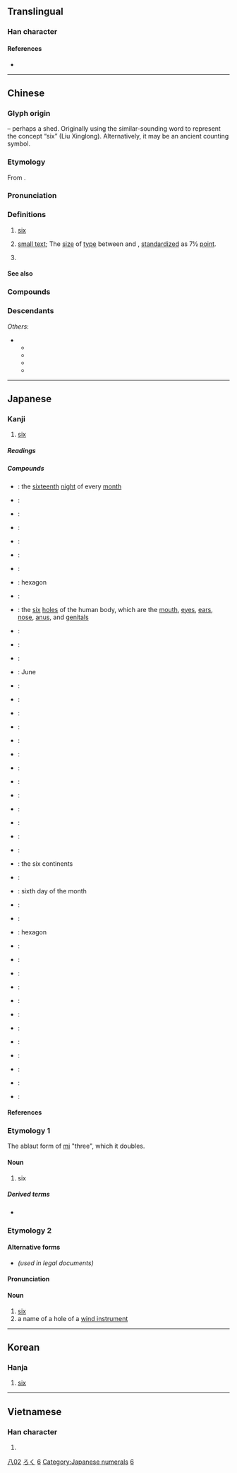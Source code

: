 {{also|大|穴|冘}}
{{character info/new}}

{{commonscat}}
==Translingual==
{{stroke order|type=animate}}

===Han character===
{{Han char|rn=12|rad=八|as=02|sn=4|four=00800|canj=YC|ids=⿱亠八}}

====References====
* {{Han ref|kx=0127.010|dkj=|dj=|hdz=10241.090|uh=516D|ud=20845|bh=|bd=}}

----

==Chinese==
{{zh-forms|alt=陸-financial,𠫪}}

===Glyph origin===
{{Han etym}}
{{liushu|p}} – perhaps a shed. Originally using the similar-sounding word {{och-l|廬|shed, cabin}} to represent the concept “six” (Liu Xinglong). Alternatively, it may be an ancient counting symbol.

===Etymology===
From {{inh|zh|sit-pro|*d-(k-)ruk}}.

===Pronunciation===
{{zh-pron
|m=liù,lù
|m_note=liù - usual pronunciation; lù - ancient pronunciation preserved in some proper nouns ({{zh-l|*六安}} and the ancient state in the vicinity, as well as the surname)
|m-s=nu2/niu2
|ma=y
|dg=лю1
|c=luk6
|c-t=
|g=
|h=pfs=liuk
|j=
|md=lĕ̤k
|mn=la̍k/lio̍k
|mn_note=la̍k - vernacular; lio̍k - literary
|mn-t=lag8
|w=5loq
|x=
|mc=y
|oc=y
|cat=num,n,pn
}}

===Definitions===
{{zh-hanzi}}

# [[six]]
# {{lb|zh|printing}} [[small text]]; The [[size]] of [[type]] between {{zh-l|小五|[[little]] [[5]]}} and {{zh-l|小六|[[little]] [[6]]}}, [[standardize]]d as 7½ [[point]].
# {{surname|lang=zh}}

====See also====
{{Chinese-numbers}}

===Compounds===
{{zh-der|七情六慾|七情六欲|丈六金身|三六|三六九等|三十六行|三十六計|三十六體|三姑六婆|三媒六聘|三媒六證|三宮六院|三對六面|三推六問|三敲六問|三班六房|三真六草|三茶六飯|三街六巷|三街六市|三親六眷|三頭六臂|九吊六的|二六板|二十六史|二吊六|五均六管|五臟六腑|五角六張|五雀六燕|五顏六色|五黃六月|保祿六世|六一居士|六一詩話|六丁|六么|六仙桌|六位|六兒|六六大順|六典|六出|六出奇計|六出花|六分儀|六區|六十四卦|六十甲子|六十種曲|六十調|六博|六卿|六合|六合彩|六合拳譜|六君子|六呂|六味|六問三推|六四慘案|六國|六國論|六堂|六塵|六大六|六大洲|六如|六安縣|六安茶|六官|六宮|六家|六家七宗|六尺之孤|六帖|六師|六度|六弦琴|六彩|六律|六情|六房吏典|六房書吏|六扇門|六才子書|六指|六料|六書|六月|六月連陰|六月雪|六月飛霜|六朝|六朝寫經|六朝脂粉|六朝金粉|六柄|六根|六根清淨|六案孔目|六極|六樂|六欲|六氣|六法|六法全書|六波羅蜜|六淫|六爻|六瑞|六甲|六畜|六畜不安|六相圓融|六祖|六祖壇經|六神|六神不安|六神無主|六禮|六科|六籍|六經|六經皆史|六緯|六義|六翮|六脈|六脈調和|六腑|六花|六莖|六藝|六虛|六號分機|六街|六街三市|六衝|六親|六親不認|六親無靠|六觀|六角形|六言詩|六詔|六說白道|六識|六賊|六趣|六軍|六輕|六通四辟|六道|六道輪迴|六部|六院|六陳|六陳鋪|六陽會首|六陽首級|六陽魁首|六面體|六韜|六韜三略|六馬仰秣|六驥|六體|六龍|六龜|六龜茶|匹力撲六|十六國|十六羅漢|吆五喝六|呼么喝六|呼紅叫六|喓五喝六|喝六呼么|四不拗六|四六|四六版紙|四六面體|四六體|四司六局|四清六活|小六壬|挑么挑六|斗六市|昭陵六駿|浮生六記|湊四合六|滕六|白孔六帖|白說六道|百六|竹溪六逸|第六感|花六出|詩六義|路易十六|身懷六甲|鈷六十|馬伯六|馬八六|馬泊六|馬百六|駢四儷六|麻六甲|黃六|六壩|六安}}

===Descendants===
{{CJKV||ろく|육|k2=륙|lục}}
''Others'':
* {{desc|tai-pro|*krokᴰ||six}}
** {{desc|lo|ຫົກ}}
** {{desc|khb|ᦷᦠᧅ}}
** {{desc|tdd|ᥞᥨᥐᥱ}}
** {{desc|th|หก}}

{{zh-cat|Beginning}}

----

==Japanese==
{{cardinalbox|ja|5|6|7|五|七}}

===Kanji===
{{ja-kanji|grade=1|rs=八02}}

# [[six]]

=====Readings=====
{{ja-readings
|goon=ろく
|kanon=りく
|toon=りゅう<りう
|kun=む-, むい-, <!--むう-, -->む-つ, むっ-つ
|nanori=く, ろつ
}}

{{attention|lang=ja|confirm "むう", long vowel (長音) form, evidenced in Sanseidō Daijirin}}

=====Compounds=====
{{der-top|Compounds}}
* {{ja-r|十六夜|いざよい}}: the [[sixteenth]] [[night]] of every [[month]]
* {{ja-r|九%六|くん%ろく}}:
* {{ja-r|四%分%六|し%ぶ%ろく}}:
* {{ja-r|甚%六|じん%ろく}}:
* {{ja-r|双%六|すご%ろく}}:
* {{ja-r|宿%六|やど%ろく}}:
* {{ja-r|六%花|りっ%か}}:
* {{ja-r|六%角|ろっ%かく}}: hexagon
* {{ja-r|六%感|ろっ%かん}}:
* {{ja-r|六%穴|ろっ%けつ}}: the [[six]] [[hole]]s of the human body, which are the [[mouth]], [[eye]]s, [[ear]]s, [[nose]], [[anus]], and [[genital]]s
* {{ja-r|表%六%玉|ひょう%ろく%だま}}:
* {{ja-r|一%六%銀%行|いち%ろく%ぎん%こう}}:
* {{ja-r|三%十%六%計|さん%じゅう%ろっ%けい}}:
* {{ja-r|六%月|ろく%がつ}}: June
* {{ja-r|六%号%記%事|ろく%ごう%き%じ}}:
* {{ja-r|六%合|りく%ごう}}:
* {{ja-r|六%根%清%浄|ろっ%こん%しょう%じょう}}:
* {{ja-r|六%三%制|ろく%さん%せい}}:
* {{ja-r|四%六%時%中|し%ろく%じ%ちゅう}}:
* {{ja-r|二%六%時%中|に%ろく%じ%ちゅう}}:
* {{ja-r|六%識|ろく%しき}}:
* {{ja-r|六%尺|ろく%しゃく}}:
* {{ja-r|六%書|りく%しょ}}:
* {{ja-r|一%六%勝%負|いち%ろく%しょう%ぶ}}:
{{der-mid}}
* {{ja-r|六%情|ろく%じょう}}:
* {{ja-r|六%親|ろく%しん}}:
* {{ja-r|南%斗%六%星|なん%と%ろく%せい}}:
* {{ja-r|六%大%州|ろく%だい%しゅう}}: the six continents
* {{ja-r|六%道|ろく%どう}}:
* {{ja-r|六%日|むい%か}}: sixth day of the month
* {{ja-r|六%波%羅%蜜|ろく%は%ら%みつ}}:
* {{ja-r|六%部|ろく%ぶ}}:
* {{ja-r|六%辺%形|ろく%へん%げい}}: hexagon
* {{ja-r|六%分|ろっ%ぷん}}:
* {{ja-r|六%方|ろっ%ぽう}}:
* {{ja-r|六%法%全%書|ろっ%ぽう%ぜん%しょ}}:
* {{ja-r|六%本|ろっ%ぽん}}:
* {{ja-r|六%面%体|ろく%めん%たい}}:
* {{ja-r|六%曜|ろく%よう}}:
* {{ja-r|六%連%星|ろく%ねん%せい}}:
* {{ja-r|六%連%発|ろく%ねん%ぱつ}}:
* {{ja-r|六%腑|ろっ%ぷ}}:
* {{ja-r|三%面%六%臂|さん%めん%ろっ%ぴ}}:
* {{ja-r|八%面%六%臂|はち%めん%ろっ%ぴ}}:
* {{ja-r|六%韜%三%略|りく%とう%さん%りゃく}}:
{{der-bottom}}

====References====
{{ja-kref
|jis=4F3B
|kuten=4727
|shift=985A
|euc=CFBB
|freq=96
|nelson=283
|newnelson=371
|halpern=1965
|kld=1244
|heisig=6
|tuttle=2j2.2
}}

===Etymology 1===
The ablaut form of [[三|mi]] "three", which it doubles.

====Noun====
{{ja-noun|む}}

# six

=====Derived terms=====
* {{ja-r|六つ|むっつ}}

===Etymology 2===

====Alternative forms====
* {{l|ja|陸}} ''(used in legal documents)''

====Pronunciation====
{{ja-pron|ろく|accent=2|yomi=on}}

====Noun====
{{ja-noun|ろく}}

# [[six]]
# a name of a hole of a [[wind instrument]]

[[Category:Grade 1 kanji|八02]]

{{topics|ja|Six}}

[[Category:Japanese basic words|ろく]]
[[Category:Japanese numeral symbols|6]]
[[Category:Japanese numerals]]

----

==Korean==

===Hanja===
{{ko-hanja|hangeul=[[륙]]>[[육]]|eumhun=여섯}}

# [[six]]

[[Category:Korean numeral symbols|6]]

----

==Vietnamese==

===Han character===
{{vi-hantu|[[lục]], [[lúc]], [[lúc]], [[lụt]]|rs=八02}}

# {{defn|lang=vi|sort=八02}}